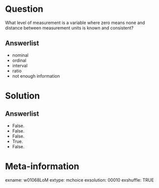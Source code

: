 Question
========
What level of measurement is a variable where zero means none and distance between measurement units is known and consistent?

Answerlist
----------
* nominal
* ordinal
* interval
* ratio  
* not enough information


Solution
========

Answerlist
----------
* False.
* False.
* False.
* True.
* False.


Meta-information
================
exname: w01068LoM
extype: mchoice
exsolution: 00010
exshuffle: TRUE